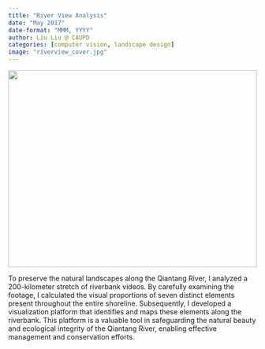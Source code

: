 ```yaml
---
title: "River View Analysis"
date: "May 2017"
date-format: "MMM, YYYY"
author: Liu Liu @ CAUPD
categories: [computer vision, landscape design]
image: "riverview_cover.jpg"
---
```


<img src="riverview_cover.jpg" style="height: 400px; width: 100%; object-fit: cover;">

To preserve the natural landscapes along the Qiantang River, I analyzed a 200-kilometer stretch of riverbank videos. By carefully examining the footage, I calculated the visual proportions of seven distinct elements present throughout the entire shoreline. Subsequently, I developed a visualization platform that identifies and maps these elements along the riverbank. This platform is a valuable tool in safeguarding the natural beauty and ecological integrity of the Qiantang River, enabling effective management and conservation efforts.